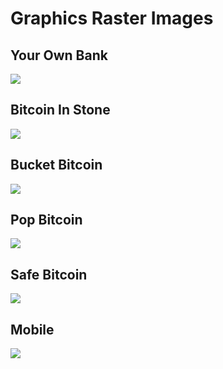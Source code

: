 
<Meta title="Graphics/Raster" />

# Graphics Raster Images

## Your Own Bank

<img src={beYourOwnBank} />

## Bitcoin In Stone

<img src={bitcoinInStone} />

## Bucket Bitcoin

<img src={bucketBitcoin} />

## Pop Bitcoin

<img src={popBitcoin} />

## Safe Bitcoin

<img src={safeBitcoin} />

## Mobile

<img src={mobile} />
